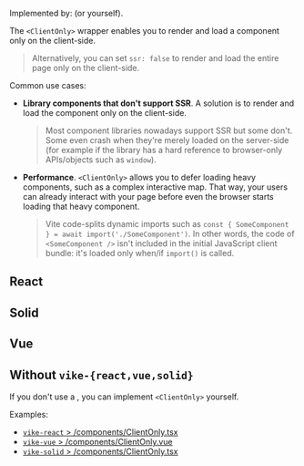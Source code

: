 
Implemented by: <UiFrameworkExtension /> (or <Link href="#without-vike-react-vue-solid">yourself</Link>).

The `<ClientOnly>` wrapper enables you to render and load a component only on the client-side.

> Alternatively, you can set <Link href="/ssr">`ssr: false`</Link> to render and load the entire page only on the client-side.

Common use cases:

 - **Library components that don't support SSR**. A solution is to render and load the component only on the client-side.
   > Most component libraries nowadays support SSR but some don't. Some even crash when they're merely loaded on the server-side (for example if the library has a hard reference to browser-only APIs/objects such as `window`).
 - **Performance**. `<ClientOnly>` allows you to defer loading heavy components, such as a complex interactive map. That way, your users can already interact with your page before even the browser starts loading that heavy component.
   > Vite code-splits dynamic imports such as `const { SomeComponent } = await import('./SomeComponent')`. In other words, the code of `<SomeComponent />` isn't included in the initial JavaScript client bundle: it's loaded only when/if `import()` is called.


## React

<ClientOnlyCommon packageName="vike-react" />

## Solid

<ClientOnlyCommon packageName="vike-solid" />

## Vue

<ClientOnlyCommon packageName="vike-vue" />

## Without `vike-{react,vue,solid}`

If you don't use a <UiFrameworkExtension />, you can implement `<ClientOnly>` yourself.

Examples:
 - [`vike-react` > /components/ClientOnly.tsx](https://github.com/vikejs/vike-react/blob/main/packages/vike-react/src/components/ClientOnly.tsx)
 - [`vike-vue` > /components/ClientOnly.vue](https://github.com/vikejs/vike-vue/blob/main/packages/vike-vue/src/components/ClientOnly.vue)
 - [`vike-solid` > /components/ClientOnly.tsx](https://github.com/vikejs/vike-solid/blob/main/vike-solid/components/ClientOnly.tsx)
